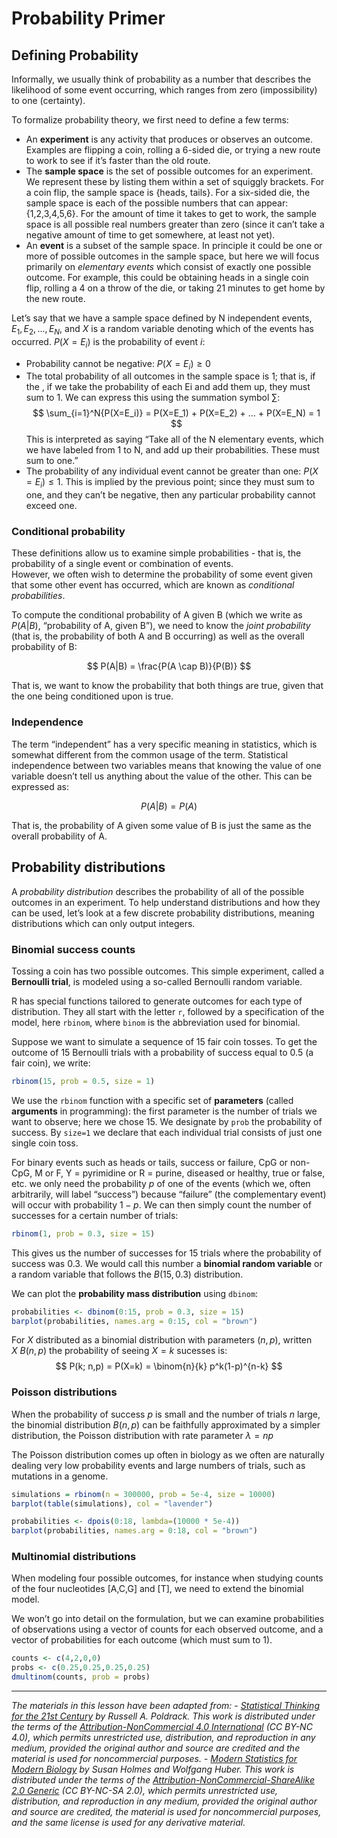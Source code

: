 # Probability Primer

## Defining Probability

Informally, we usually think of probability as a number that describes the likelihood of some event occurring, which ranges from zero (impossibility) to one (certainty).

To formalize probability theory, we first need to define a few terms:

-   An **experiment** is any activity that produces or observes an outcome. Examples are flipping a coin, rolling a 6-sided die, or trying a new route to work to see if it's faster than the old route.
-   The **sample space** is the set of possible outcomes for an experiment. We represent these by listing them within a set of squiggly brackets. For a coin flip, the sample space is {heads, tails}. For a six-sided die, the sample space is each of the possible numbers that can appear: {1,2,3,4,5,6}. For the amount of time it takes to get to work, the sample space is all possible real numbers greater than zero (since it can't take a negative amount of time to get somewhere, at least not yet).
-   An **event** is a subset of the sample space. In principle it could be one or more of possible outcomes in the sample space, but here we will focus primarily on *elementary events* which consist of exactly one possible outcome. For example, this could be obtaining heads in a single coin flip, rolling a 4 on a throw of the die, or taking 21 minutes to get home by the new route.

Let's say that we have a sample space defined by N independent events, ${E_1, E_2, ... , E_N}$, and $X$ is a random variable denoting which of the events has occurred. $P(X=E_i)$ is the probability of event $i$:

-   Probability cannot be negative: $P(X=E_i) \ge 0$
-   The total probability of all outcomes in the sample space is 1; that is, if the , if we take the probability of each Ei and add them up, they must sum to 1. We can express this using the summation symbol $\sum$: $$
    \sum_{i=1}^N{P(X=E_i)} = P(X=E_1) + P(X=E_2) + ... + P(X=E_N) = 1
    $$ This is interpreted as saying "Take all of the N elementary events, which we have labeled from 1 to N, and add up their probabilities. These must sum to one."\
-   The probability of any individual event cannot be greater than one: $P(X=E_i)\le 1$. This is implied by the previous point; since they must sum to one, and they can't be negative, then any particular probability cannot exceed one.

### Conditional probability

These definitions allow us to examine simple probabilities - that is, the probability of a single event or combination of events.\
However, we often wish to determine the probability of some event given that some other event has occurred, which are known as *conditional probabilities*.

To compute the conditional probability of A given B (which we write as $P(A|B)$, "probability of A, given B"), we need to know the *joint probability* (that is, the probability of both A and B occurring) as well as the overall probability of B:

$$
P(A|B) = \frac{P(A \cap B)}{P(B)}
$$

That is, we want to know the probability that both things are true, given that the one being conditioned upon is true.

### Independence

The term "independent" has a very specific meaning in statistics, which is somewhat different from the common usage of the term. Statistical independence between two variables means that knowing the value of one variable doesn't tell us anything about the value of the other. This can be expressed as:

$$
P(A|B) = P(A)
$$

That is, the probability of A given some value of B is just the same as the overall probability of A.

## Probability distributions

A *probability distribution* describes the probability of all of the possible outcomes in an experiment. To help understand distributions and how they can be used, let's look at a few discrete probability distributions, meaning distributions which can only output integers.

### Binomial success counts

Tossing a coin has two possible outcomes. This simple experiment, called a **Bernoulli trial**, is modeled using a so-called Bernoulli random variable.

R has special functions tailored to generate outcomes for each type of distribution. They all start with the letter `r`, followed by a specification of the model, here `rbinom`, where `binom` is the abbreviation used for binomial.

Suppose we want to simulate a sequence of 15 fair coin tosses. To get the outcome of 15 Bernoulli trials with a probability of success equal to 0.5 (a fair coin), we write:

```r
rbinom(15, prob = 0.5, size = 1)
```

We use the `rbinom` function with a specific set of **parameters** (called **arguments** in programming): the first parameter is the number of trials we want to observe; here we chose 15. We designate by `prob` the probability of success. By `size=1` we declare that each individual trial consists of just one single coin toss.

For binary events such as heads or tails, success or failure, CpG or non-CpG, M or F, Y = pyrimidine or R = purine, diseased or healthy, true or false, etc. we only need the probability $p$ of one of the events (which we, often arbitrarily, will label "success") because "failure" (the complementary event) will occur with probability $1-p$. We can then simply count the number of successes for a certain number of trials:

```r
rbinom(1, prob = 0.3, size = 15)
```

This gives us the number of successes for $15$ trials where the probability of success was $0.3$. We would call this number a **binomial random variable** or a random variable that follows the $B(15, 0.3)$ distribution.

We can plot the **probability mass distribution** using `dbinom`:

```r
probabilities <- dbinom(0:15, prob = 0.3, size = 15)
barplot(probabilities, names.arg = 0:15, col = "brown")
```

For $X$ distributed as a binomial distribution with parameters $(n,p)$, written $X ~ B(n,p)$ the probability of seeing $X=k$ sucesses is: $$
P(k; n,p) = P(X=k) = \binom{n}{k} p^k(1-p)^{n-k}
$$

### Poisson distributions

When the probability of success $p$ is small and the number of trials $n$ large, the binomial distribution $B(n,p)$ can be faithfully approximated by a simpler distribution, the Poisson distribution with rate parameter $\lambda = np$

The Poisson distribution comes up often in biology as we often are naturally dealing very low probability events and large numbers of trials, such as mutations in a genome.

```r
simulations = rbinom(n = 300000, prob = 5e-4, size = 10000)
barplot(table(simulations), col = "lavender")

probabilities <- dpois(0:18, lambda=(10000 * 5e-4))
barplot(probabilities, names.arg = 0:18, col = "brown")
```

### Multinomial distributions

When modeling four possible outcomes, for instance when studying counts of the four nucleotides \[A,C,G\] and \[T\], we need to extend the binomial model.

We won't go into detail on the formulation, but we can examine probabilities of observations using a vector of counts for each observed outcome, and a vector of probabilities for each outcome (which must sum to 1).

```r
counts <- c(4,2,0,0)
probs <- c(0.25,0.25,0.25,0.25)
dmultinom(counts, prob = probs)
```

------------------------------------------------------------------------

*The materials in this lesson have been adapted from:* - [*Statistical Thinking for the 21st Century*](https://statsthinking21.github.io/statsthinking21-core-site/index.html) *by Russell A. Poldrack. This work is distributed under the terms of the [Attribution-NonCommercial 4.0 International](https://creativecommons.org/licenses/by-nc/4.0/) (CC BY-NC 4.0), which permits unrestricted use, distribution, and reproduction in any medium, provided the original author and source are credited and the material is used for noncommercial purposes.* - [*Modern Statistics for Modern Biology*](https://www.huber.embl.de/msmb/) *by Susan Holmes and Wolfgang Huber. This work is distributed under the terms of the [Attribution-NonCommercial-ShareAlike 2.0 Generic](https://creativecommons.org/licenses/by-nc-sa/2.0/) (CC BY-NC-SA 2.0), which permits unrestricted use, distribution, and reproduction in any medium, provided the original author and source are credited, the material is used for noncommercial purposes, and the same license is used for any derivative material.*
